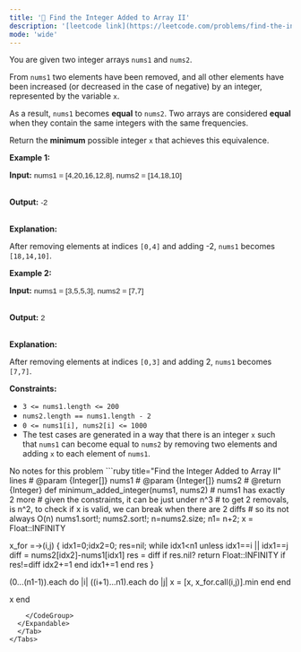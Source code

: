 ```yaml
---
title: '🧀 Find the Integer Added to Array II'
description: '[leetcode link](https://leetcode.com/problems/find-the-integer-added-to-array-ii/description/)'
mode: 'wide'
---
```

<Tabs>
  <Tab title="Question" icon="circle-question" iconType="regular">
    <Card>
      <p>You are given two integer arrays <code>nums1</code> and <code>nums2</code>.</p>  <p>From <code>nums1</code> two elements have been removed, and all other elements have been increased (or decreased in the case of negative) by an integer, represented by the variable <code>x</code>.</p>  <p>As a result, <code>nums1</code> becomes <strong>equal</strong> to <code>nums2</code>. Two arrays are considered <strong>equal</strong> when they contain the same integers with the same frequencies.</p>  <p>Return the <strong>minimum</strong> possible integer<em> </em><code>x</code><em> </em>that achieves this equivalence.</p>   <p><strong class="example">Example 1:</strong></p>  <div class="example-block"> <p><strong>Input:</strong> <span class="example-io" style="     font-family: Menlo,sans-serif;     font-size: 0.85rem; ">nums1 = [4,20,16,12,8], nums2 = [14,18,10]</span></p>  <p><br/> <strong>Output:</strong> <span class="example-io" style="     font-family: Menlo,sans-serif;     font-size: 0.85rem; ">-2</span></p>  <p><br/> <strong>Explanation:</strong></p>  <p>After removing elements at indices <code>[0,4]</code> and adding -2, <code>nums1</code> becomes <code>[18,14,10]</code>.</p> </div>  <p><strong class="example">Example 2:</strong></p>  <div class="example-block"> <p><strong>Input:</strong> <span class="example-io" style="     font-family: Menlo,sans-serif;     font-size: 0.85rem; ">nums1 = [3,5,5,3], nums2 = [7,7]</span></p>  <p><br/> <strong>Output:</strong> <span class="example-io" style="     font-family: Menlo,sans-serif;     font-size: 0.85rem; ">2</span></p>  <p><br/> <strong>Explanation:</strong></p>  <p>After removing elements at indices <code>[0,3]</code> and adding 2, <code>nums1</code> becomes <code>[7,7]</code>.</p> </div>   <p><strong>Constraints:</strong></p>  <ul>  <li><code>3 &lt;= nums1.length &lt;= 200</code></li>  <li><code>nums2.length == nums1.length - 2</code></li>  <li><code>0 &lt;= nums1[i], nums2[i] &lt;= 1000</code></li>  <li>The test cases are generated in a way that there is an integer <code>x</code> such that <code>nums1</code> can become equal to <code>nums2</code> by removing two elements and adding <code>x</code> to each element of <code>nums1</code>.</li> </ul> 
    </Card>
  </Tab>
  <Tab title="Solution" icon="lightbulb" iconType="regular" >
    <Card>
      No notes for this problem
    </Card>
  <Expandable title="code">
    <CodeGroup dropdown>
```ruby title="Find the Integer Added to Array II" lines
# @param {Integer[]} nums1
# @param {Integer[]} nums2
# @return {Integer}
def minimum_added_integer(nums1, nums2)
  # nums1 has exactly 2 more
  # given the constraints, it can be just under n^3
  # to get 2 removals, is n^2, to check if x is valid, we can break when there are 2 diffs
  # so its not always O(n)
  nums1.sort!; nums2.sort!;
  n=nums2.size; n1= n+2;
  x = Float::INFINITY
  
  x_for =->(i,j) {
    idx1=0;idx2=0; res=nil;
    while idx1<n1
      unless idx1==i || idx1==j
        diff = nums2[idx2]-nums1[idx1]
        res = diff if res.nil?
        return Float::INFINITY if res!=diff
        idx2+=1
      end
      idx1+=1
    end
    res
  }

  (0...(n1-1)).each do |i|
    ((i+1)...n1).each do |j|
      x = [x, x_for.call(i,j)].min
    end
  end

  x
end
```
    </CodeGroup>
  </Expandable>
  </Tab>
</Tabs>
